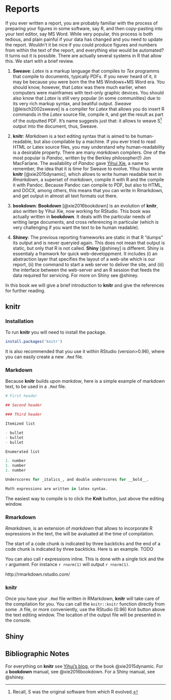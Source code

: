 # Reports {#report}


If you ever written a report, you are probably familiar with the process of preparing your figures in some software, say R, and then copy-pasting into your text editor, say MS Word. 
While very popular, this process is both tedious, and plain painful if your data has changed and you need to update the report. 
Wouldn't it be nice if you could produce figures and numbers from within the text of the report, and everything else would be automated?
It turns out it is possible. 
There are actually several systems in R that allow this. 
We start with a brief review.

1. __Sweave__:
_Latex_ is a markup language that compiles to _Tex_ programms that compile to documents, typically PDFs.
If you never heard of it, it may be because you were born the the MS Windows+MS Word era. 
You should know, however, that _Latex_ was there much earlier, when computers were mainframes with text-only graphic devices. 
You should also know that _Latex_ is still very popular (in some communities) due to its very rich markup syntax, and beatiful output. 
_Sweave_ [@leisch2002sweave] is a compiler for _Latex_ that allows you do insert R commands in the _Latex_ source file, compile it, and get the result as part of the outputted PDF. 
It's name suggests just that: it allows to weave S^[Recall, S was the original software from which R evolved.] output into the document, thus, Sweave. 

1. __knitr__:
_Markdown_ is a text editing syntax that is aimed to be human-readable, but also compilable by a machine. 
If you ever tried to read HTML or Latex source files, you may understand why human-readability is a desirable property.
There are many _markdown_ compilers. One of the most popular is _Pandoc_, written by the Berkley philosopher(!) Jon MacFarlane. 
The availability of _Pandoc_ gave [Yihui Xie](), a name to remember, the idea that it is time for Sweave to evolve. 
Yihui thus wrote __knitr__ [@xie2015dynamic], which allows to write human readable text in _Rmarkdown_, a superset of _markdown_, compile it with R and the compile it with Pandoc. 
Because Pandoc can compile to PDF, but also to HTML, and DOCX, among others, this means that you can write in Rmarkdown, and get output in almost all text formats out there. 

1. __bookdown__:
__Bookdown__ [@xie2016bookdown] is an evolution of __knitr__, also written by Yihui Xie, now working for RStudio. 
This book was actually written in __bookdown__.
It deals with the particular needs of writing large documents, and cross referencing in particular (which is very challenging if you want the text to be human readable).

1. __Shiney__:
The previous reporting frameworks are static in that R "dumps" its output and is never queryied again. 
This does not mean that output is static, but only that R is not called. 
__Shiny__ [@shiney] is different. 
Shiny is essentialy a framwork for quick web-developpment. 
It includes (i) an abstraction layer that specifies the layout of a web-site which is our report, (ii) the command to start a web server to deliver the site, and (iii) the interface between the web-server and an R session that feeds the data required for servicing.
For more on Shiny see @shiney.



In this book we will give a brief introduction to __knitr__ and give the references for further reading. 





## knitr

### Installation
To run __knitr__ you will need to install the package.
```r
install.packages('knitr')
```

It is also recommended that you use it within RStudio (version>0.96), where you can easily create a new `.Rmd` file. 

### Markdown
Because __knitr__ builds upon _markdow_, here is a simple example of markdown text, to be used in a `.Rmd` file.

```r
# First header

## Second header

### Third header

Itemized list

- bullet
- bullet
- bullet

Enumerated list

1. number
1. number
1. number

Underscores for _italics_, and double underscores for __bold__.

Math expressions are written in latex syntax.
```

The easiest way to compile is to click the __Knit__ button, just above the editing window. 


### Rmarkdown
_Rmarkdown_, is an extension of _markdown_ that allows to incorporate R expressions in the text, the will be avaluated at the time of compilation.

The start of a code chunk is indicated by three backticks and the end of a code chunk is indicated by three backticks.
Here is an example.
TODO

You can also call r expressions inline. This is done with a single tick and the `r` argument.
For instance ``r rnorm(1)`` will output `r rnorm(1)`.



http://rmarkdown.rstudio.com/




### knitr
Once you have your `.Rmd` file written in RMarkdown, __knitr__ will take care of the compilation for you. 
You can call the `knitr::knitr` function directly from some `.R` file, or more conveniently, use the RStudio (0.96) Knit button above the text editing window.
The location of the output file will be presented in the console.



## Shiny




## Bibliographic Notes

For everything on __knitr__ see [Yihui's blog](https://yihui.name/knitr/), or the book @xie2015dynamic.
For a __bookdown__ manual, see @xie2016bookdown.
For a Shiny manual, see @shiney.
